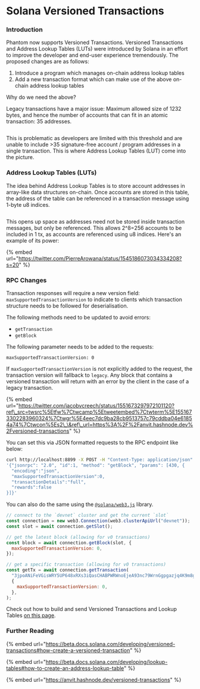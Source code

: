 # Solana Versioned Transactions

### Introduction

Phantom now supports Versioned Transactions. Versioned Transactions and Address Lookup Tables (LUTs) were introduced by Solana in an effort to improve the developer and end-user experience tremendously. The proposed changes are as follows:

1. Introduce a program which manages on-chain address lookup tables
2. Add a new transaction format which can make use of the above on-chain address lookup tables

Why do we need the above?

Legacy transactions have a major issue: Maximum allowed size of 1232 bytes, and hence the number of accounts that can fit in an atomic transaction: 35 addresses.

<figure><img src="../.gitbook/assets/image (3).png" alt=""><figcaption></figcaption></figure>

This is problematic as developers are limited with this threshold and are unable to include >35 signature-free account / program addresses in a single transaction. This is where Address Lookup Tables (LUT) come into the picture.

### Address Lookup Tables (LUTs)

The idea behind Address Lookup Tables is to store account addresses in array-like data structures on-chain. Once accounts are stored in this table, the address of the table can be referenced in a transaction message using 1-byte u8 indices.

<figure><img src="../.gitbook/assets/image (4).png" alt=""><figcaption></figcaption></figure>

This opens up space as addresses need not be stored inside transaction messages, but only be referenced. This allows 2^8=256 accounts to be included in 1 tx, as accounts are referenced using u8 indices. Here's an example of its power:

{% embed url="https://twitter.com/PierreArowana/status/1545186073034334208?s=20" %}

### RPC Changes <a href="#heading-rpc-changes" id="heading-rpc-changes"></a>

Transaction responses will require a new version field: `maxSupportedTransactionVersion` to indicate to clients which transaction structure needs to be followed for deserialisation.

The following methods need to be updated to avoid errors:

* `getTransaction`
* `getBlock`

The following parameter needs to be added to the requests:

`maxSupportedTransactionVersion: 0`

If `maxSupportedTransactionVersion` is not explicitly added to the request, the transaction version will fallback to `legacy`. Any block that contains a versioned transaction will return with an error by the client in the case of a legacy transaction.

{% embed url="https://twitter.com/jacobvcreech/status/1551673297972101120?ref\_src=twsrc%5Etfw%7Ctwcamp%5Etweetembed%7Ctwterm%5E1551673302283960324%7Ctwgr%5E4eec7dc9ba28cb9513757c79cddba04e61854a74%7Ctwcon%5Es2\_\&ref\_url=https%3A%2F%2Fanvit.hashnode.dev%2Fversioned-transactions" %}

You can set this via JSON formatted requests to the RPC endpoint like below:

```bash
curl http://localhost:8899 -X POST -H "Content-Type: application/json" -d \
'{"jsonrpc": "2.0", "id":1, "method": "getBlock", "params": [430, {
  "encoding":"json",
  "maxSupportedTransactionVersion":0,
  "transactionDetails":"full",
  "rewards":false
}]}'

```

You can also do the same using the [`@solana/web3.js`](https://solana-labs.github.io/solana-web3.js/) library.

```javascript
// connect to the `devnet` cluster and get the current `slot`
const connection = new web3.Connection(web3.clusterApiUrl("devnet"));
const slot = await connection.getSlot();

// get the latest block (allowing for v0 transactions)
const block = await connection.getBlock(slot, {
  maxSupportedTransactionVersion: 0,
});

// get a specific transaction (allowing for v0 transactions)
const getTx = await connection.getTransaction(
  "3jpoANiFeVGisWRY5UP648xRXs3iQasCHABPWRWnoEjeA93nc79WrnGgpgazjq4K9m8g2NJoyKoWBV1Kx5VmtwHQ",
  {
    maxSupportedTransactionVersion: 0,
  },
);
```

Check out how to build and send Versioned Transactions and Lookup Tables [on this page](/getting-started-with-solana/sending-a-transaction-1).

### Further Reading

{% embed url="https://beta.docs.solana.com/developing/versioned-transactions#how-create-a-versioned-transaction" %}

{% embed url="https://beta.docs.solana.com/developing/lookup-tables#how-to-create-an-address-lookup-table" %}

{% embed url="https://anvit.hashnode.dev/versioned-transactions" %}
